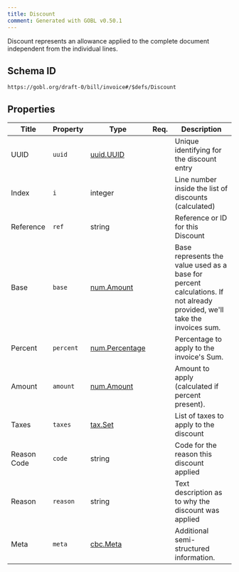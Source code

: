 ```yaml
---
title: Discount
comment: Generated with GOBL v0.50.1
---
```


Discount represents an allowance applied to the complete document independent from the individual lines.

## Schema ID

`https://gobl.org/draft-0/bill/invoice#/$defs/Discount`

## Properties

| Title       | Property  | Type                                      | Req. | Description                                                                                                              |
|-------------|-----------|-------------------------------------------|------|--------------------------------------------------------------------------------------------------------------------------|
| UUID        | `uuid`    | [uuid.UUID](/draft-0/uuid/uuid)           |      | Unique identifying for the discount entry                                                                                |
| Index       | `i`       | integer                                   |      | Line number inside the list of discounts (calculated)                                                                    |
| Reference   | `ref`     | string                                    |      | Reference or ID for this Discount                                                                                        |
| Base        | `base`    | [num.Amount](/draft-0/num/amount)         |      | Base represents the value used as a base for percent calculations. If not already provided, we'll take the invoices sum. |
| Percent     | `percent` | [num.Percentage](/draft-0/num/percentage) |      | Percentage to apply to the invoice's Sum.                                                                                |
| Amount      | `amount`  | [num.Amount](/draft-0/num/amount)         |      | Amount to apply (calculated if percent present).                                                                         |
| Taxes       | `taxes`   | [tax.Set](/draft-0/tax/set)               |      | List of taxes to apply to the discount                                                                                   |
| Reason Code | `code`    | string                                    |      | Code for the reason this discount applied                                                                                |
| Reason      | `reason`  | string                                    |      | Text description as to why the discount was applied                                                                      |
| Meta        | `meta`    | [cbc.Meta](/draft-0/cbc/meta)             |      | Additional semi-structured information.                                                                                  |


